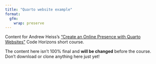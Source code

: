 ```yaml
---
title: "Quarto website example"
format: 
  gfm:
    wrap: preserve
---
```


Content for Andrew Heiss's ["Create an Online Presence with Quarto Websites"](https://andrewheiss.github.io/quarto-websites_2025-10/) Code Horizons short course.

::: {.callout-warning}
The content here isn't 100% final and **will be changed** before the course. Don't download or clone anything here just yet!
:::
